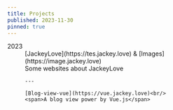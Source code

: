 ```yaml
---
title: Projects
published: 2023-11-30
pinned: true
---
```


<dl>
  <dt>2023</dt>
  <dd>
    [JackeyLove](https://tes.jackey.love) & [Images](https://image.jackey.love)<br/>
    <span>Some websites about JackeyLove</span>

    ---

    [Blog-view-vue](https://vue.jackey.love)<br/>
    <span>A blog view power by Vue.js</span>
  </dd>
</dl>
